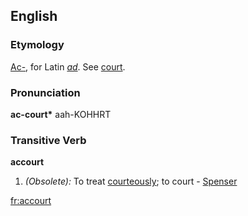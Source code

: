 ==English==

===Etymology===
[[Ac-]], for Latin ''[[ad]]''. See [[court]].

===Pronunciation===
'''ac-court*'''
{{rfap}}
aah-KOHHRT

===Transitive Verb===
'''accourt'''

# ''(Obsolete):'' To treat [[courteously]]; to court - [[Spenser]]

[[fr:accourt]]
